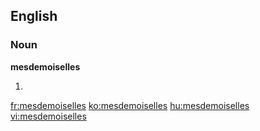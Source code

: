 ==English==

===Noun===
'''mesdemoiselles'''

# {{plural of|[[mademoiselle]]}}

[[fr:mesdemoiselles]]
[[ko:mesdemoiselles]]
[[hu:mesdemoiselles]]
[[vi:mesdemoiselles]]